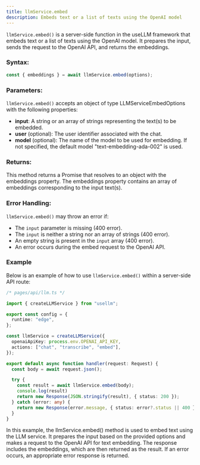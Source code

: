 ```yaml
---
title: llmService.embed
description: Embeds text or a list of texts using the OpenAI model
---
```


`llmService.embed()` is a server-side function in the useLLM framework that embeds text or a list of texts using the OpenAI model. It prepares the input, sends the request to the OpenAI API, and returns the embeddings.

### Syntax:

```typescript
const { embeddings } = await llmService.embed(options);
```

### Parameters:

`llmService.embed()` accepts an object of type LLMServiceEmbedOptions with the following properties:

- **input**: A string or an array of strings representing the text(s) to be embedded.
- **user** (optional): The user identifier associated with the chat.
- **model** (optional): The name of the model to be used for embedding. If not specified, the default model "text-embedding-ada-002" is used.

### Returns:

This method returns a Promise that resolves to an object with the embeddings property. The embeddings property contains an array of embeddings corresponding to the input text(s).

### Error Handling:

`llmService.embed()` may throw an error if:

- The `input` parameter is missing (400 error).
- The `input` is neither a string nor an array of strings (400 error).
- An empty string is present in the `input` array (400 error).
- An error occurs during the embed request to the OpenAI API.

### Example

Below is an example of how to use `llmService.embed()` within a server-side API route:

```typescript
/* pages/api/llm.ts */

import { createLLMService } from "usellm";

export const config = {
  runtime: "edge",
};

const llmService = createLLMService({
  openaiApiKey: process.env.OPENAI_API_KEY,
  actions: ["chat", "transcribe", "embed"],
});

export default async function handler(request: Request) {
  const body = await request.json();

  try {
    const result = await llmService.embed(body);
    console.log(result)
    return new Response(JSON.stringify(result), { status: 200 });
  } catch (error: any) {
    return new Response(error.message, { status: error?.status || 400 });
  }
}
```

In this example, the llmService.embed() method is used to embed text using the LLM service. It prepares the input based on the provided options and makes a request to the OpenAI API for text embedding. The response includes the embeddings, which are then returned as the result. If an error occurs, an appropriate error response is returned.